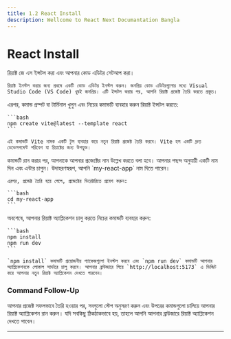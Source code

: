 ```yaml
---
title: 1.2 React Install
description: Wellcome to React Next Documantation Bangla
---
```



## <h1 className="bg-gradient-to-r from-blue-500 to-purple-500 inline-block text-transparent bg-clip-text text-5xl pt-2">React Install</h1>

<Steps>
  <Step>
    রিয়াক্ট জে এস ইন্সটল করা এবং আপনার কোড এডিটর সেটআপ করা।
    
    রিয়াক্ট ইনস্টল করার জন্য প্রথমে একটি কোড এডিটর ইনস্টল করুন। জনপ্রিয় কোড এডিটরগুলোর মধ্যে Visual Studio Code (VS Code) খুবই জনপ্রিয়। এটি ইন্সটল করার পর, আপনি রিয়াক্ট প্রজেক্ট তৈরি করতে প্রস্তুত।
  </Step>

  <Step>
    এরপর, কমান্ড প্রম্পট বা টার্মিনাল খুলুন এবং নিচের কমান্ডটি ব্যবহার করুন রিয়াক্ট ইন্সটল করতে:

    ```bash
    npm create vite@latest --template react
    ```

    এই কমান্ডটি Vite নামক একটি টুল ব্যবহার করে নতুন রিয়াক্ট প্রজেক্ট তৈরি করবে। Vite হল একটি দ্রুত ডেভেলপমেন্ট পরিবেশ যা রিয়াক্টের জন্য উপযুক্ত।
  </Step>

  <Step>
    কমান্ডটি রান করার পর, আপনাকে আপনার প্রজেক্টের নাম উল্লেখ করতে বলা হবে। আপনার পছন্দ অনুযায়ী একটি নাম দিন এবং এন্টার চাপুন। উদাহরণস্বরূপ, আপনি `my-react-app` নাম দিতে পারেন।

    এরপর, প্রজেক্ট তৈরি হয়ে গেলে, প্রজেক্টের ডিরেক্টরিতে প্রবেশ করুন:

    ```bash
    cd my-react-app
    ```

  </Step>

  <Step>
    অবশেষে, আপনার রিয়াক্ট অ্যাপ্লিকেশন চালু করতে নিচের কমান্ডটি ব্যবহার করুন:

    ```bash
    npm install
    npm run dev
    ```

    `npm install` কমান্ডটি প্রয়োজনীয় প্যাকেজগুলো ইনস্টল করবে এবং `npm run dev` কমান্ডটি আপনার অ্যাপ্লিকেশনকে লোকাল সার্ভারে চালু করবে। আপনার ব্রাউজারে গিয়ে `http://localhost:5173` এ ভিজিট করে আপনার নতুন রিয়াক্ট অ্যাপ্লিকেশন দেখতে পারবেন।
  </Step>
</Steps>

### Command Follow-Up

আপনার প্রজেক্ট সফলভাবে তৈরি হওয়ার পর, সবগুলো স্টেপ অনুসরণ করুন এবং উপরের কমান্ডগুলো চালিয়ে আপনার রিয়াক্ট অ্যাপ্লিকেশন রান করুন। যদি সবকিছু ঠিকঠাকভাবে হয়, তাহলে আপনি আপনার ব্রাউজারে রিয়াক্ট অ্যাপ্লিকেশন দেখতে পাবেন।

---
